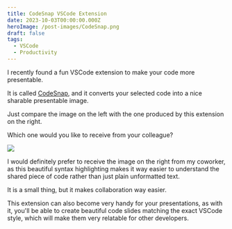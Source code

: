 ```yaml
---
title: CodeSnap VSCode Extension
date: 2023-10-03T00:00:00.000Z
heroImage: /post-images/CodeSnap.png
draft: false
tags:
  - VSCode
  - Productivity
---
```


I recently found a fun VSCode extension to make your code more presentable.

It is called [CodeSnap](https://marketplace.visualstudio.com/items?itemName=adpyke.codesnap), and it converts your selected code into a nice sharable presentable image.

Just compare the image on the left with the one produced by this extension on the right.

Which one would you like to receive from your colleague?

![](</post-images/CodeSnap ILLUSTRATION.png>)

I would definitely prefer to receive the image on the right from my coworker, as this beautiful syntax highlighting makes it way easier to understand the shared piece of code rather than just plain unformatted text.

It is a small thing, but it makes collaboration way easier.

This extension can also become very handy for your presentations, as with it, you'll be able to create beautiful code slides matching the exact VSCode style, which will make them very relatable for other developers.
